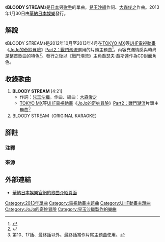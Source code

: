 {{Infobox Single 
| Name            = BLOODY STREAM
| Artist          = {{link-ja|No Regret Life#成員|No Regret Life#メンバー|Coda}}
| Album           = 
| A-side          = 
| B-side          = 
| Released        = 2013年1月30日
| Format          = [[單曲|12cm單曲]]
| Recorded        = 
| Genre           = [[日本流行音樂|J-POP]]（[[動畫歌曲|動畫歌曲]]）
| Length          = 4分21秒
| Label           = [[華納兄弟|華納日本娛樂]]
| Producer        = 
| Writer          = [[兒玉沙織|兒玉沙織]]（作詞）<br />[[大森俊之|大森俊之]]（作曲）
| Reviews         = 
| Chart position  = * 週榜第4名<small>（[[Oricon公信榜|Oricon]]）</small><ref name = oricon>{{Cite web|date=2013-01-30|url=http://www.oricon.co.jp/prof/artist/580204/products/music/1001460/1/|title=BLOODY STREAM|author=|work=[[Oricon|ORICON STYLE]]|publisher=|accessdate=2017-02-02|language=ja|archive-date=2014-02-28|archive-url=https://web.archive.org/web/20140228195212/http://www.oricon.co.jp/prof/artist/580204/products/music/1001460/1/|dead-url=no}}</ref><ref>{{Cite web |date=2013-02-05 |url=http://listen.jp/store/musicnews_42946_all.htm |script-title=ja:「ジョジョ」第2部OPテーマがオリコン初登場4位！イエスのEDテーマもセールスが20倍に！ |author= |work=Listen JAPAN |publisher= |accessdate=2017-02-02 |language=ja |deadurl=yes |archiveurl=https://web.archive.org/web/20130621004535/http://listen.jp/store/musicnews_42946_all.htm |archivedate=2013-06-21 }}</ref><ref>{{Cite web|date=2013-02-05|url=http://www.narinari.com/Nd/20130220415.html|script-title=ja:「ジョジョ」テーマが初TOP10、Codaの「BLOODY STREAM」が4位に。|author=|work={{link-ja|Narinari.com|Narinari.com}}|publisher=|accessdate=2017-02-02|language=ja|archive-date=2017-09-09|archive-url=https://web.archive.org/web/20170909004725/http://www.narinari.com/Nd/20130220415.html|dead-url=no}}</ref>
* 上榜17次<small>（Oricon）</small><ref name="oricon"></ref>
* 第7名<small>（[[告示牌_(雜誌)|Billboard JAPAN Hot 100]]）</small><ref>{{Cite web|date=2013-02-11|url=http://www.billboard-japan.com/charts/detail?a=hot100&year=2013&month=02&day=11|script-title=ja:Billboard JAPAN Hot 100 2013/02/11 付け|author=|work=Billboard JAPAN|publisher=|accessdate=2017-02-02|language=ja|archive-date=2013-10-06|archive-url=https://web.archive.org/web/20131006051002/http://www.billboard-japan.com/charts/detail?a=hot100&year=2013&month=02&day=11|dead-url=no}}</ref>
* 第3名<small>（Billboard JAPAN Hot Singles Sales）</small><ref>{{Cite web|date=2013-02-11|url=http://www.billboard-japan.com/charts/detail?a=sales&year=2013&month=02&day=11|script-title=ja:Billboard JAPAN Hot Singles Sales 2013/02/11 付け|author=|work=Billboard JAPAN|publisher=|accessdate=2017-02-02|language=ja|archive-date=2019-02-03|archive-url=https://web.archive.org/web/20190203144848/http://www.billboard-japan.com/charts/detail?a=sales&year=2013&month=02&day=11|dead-url=no}}</ref>
* 第2名<small>（Billboard JAPAN Hot Animation）</small><ref>{{Cite web|date=2013-02-04|url=http://www.billboard-japan.com/charts/detail?a=anime&year=2013&month=02&day=4|script-title=ja:Billboard JAPAN Hot Animation 2013/02/04 付け|author=|work=Billboard JAPAN|publisher=|accessdate=2017-02-02|language=ja|archive-date=2017-02-03|archive-url=https://web.archive.org/web/20170203162410/http://www.billboard-japan.com/charts/detail?a=anime&year=2013&month=02&day=4|dead-url=no}}</ref><ref>{{Cite web|date=2013-02-11|url=http://www.billboard-japan.com/charts/detail?a=anime&year=2013&month=02&day=11|script-title=ja:Billboard JAPAN Hot Animation 2013/02/11 付け|author=|work=Billboard JAPAN|publisher=|accessdate=2017-02-02|language=ja|archive-date=2014-03-16|archive-url=https://web.archive.org/web/20140316082916/http://www.billboard-japan.com/charts/detail?a=anime&year=2013&month=02&day=11|dead-url=no}}</ref><ref>{{Cite web|date=2013-01-30|url=http://www.billboard-japan.com/d_news/detail/9799|script-title=ja:ゆずが3週連続でチャート制覇|author=|work=Billboard JAPAN|publisher=|accessdate=2017-02-02|language=ja|archive-date=2017-02-03|archive-url=https://web.archive.org/web/20170203162257/http://www.billboard-japan.com/d_news/detail/9799|dead-url=no}}</ref><ref>{{Cite web|date=2013-02-06|url=http://www.billboard-japan.com/d_news/detail/9954|script-title=ja:新成人のきゃりーぱみゅぱみゅが首位獲得|author=|work=Billboard JAPAN|publisher=|accessdate=2017-02-02|language=ja|archive-date=2017-02-03|archive-url=https://web.archive.org/web/20170203162626/http://www.billboard-japan.com/d_news/detail/9954|dead-url=no}}</ref>
* 第4名<small>（{{link-ja|SoundScan|サウンドスキャンジャパン}}）</small><ref>{{Cite web|date=2013-02-04|url=http://www.phileweb.com/ranking/cd-top20/1700.html|script-title=ja:週間 CDソフト TOP20 シングル ランキング TOP20 2013年1月28日～2013年2月3日 調査分|author=|work={{link-ja|SoundScan Japan|サウンドスキャンジャパン|SoundScan}}|publisher=|accessdate=2017-02-02|language=ja|archive-date=2013-04-21|archive-url=https://web.archive.org/web/20130421111548/http://www.phileweb.com/ranking/cd-top20/1700.html|dead-url=no}}</ref>
* 第8名<small>（[[MUSIC_STATION|MUSIC STATION]]）</small><ref>{{Cite web|date=2013-02-01|url=http://www.tv-asahi.co.jp/music/contents/m_rank_cd/0467/info.html|title=CD SINGLE RANKING 2013/02/01|author=|work=MUSIC STATION|publisher=|accessdate=2017-02-02|language=ja|deadurl=yes|archiveurl=https://web.archive.org/web/20130618214804/http://www.tv-asahi.co.jp/music/contents/m_rank_cd/0467/info.html|archivedate=2013-06-18}}</ref>
* 2012年12月度第6名<small>（{{lang|ja|着うたフル}}#1、[[多玩國|超！Animelo]]）</small><ref>《{{link-ja|Anican|アニカン}} vol.117》2013年1月，第14頁。</ref>
| Certification   = 
| Last single     = 
| This single     = '''BLOODY STREAM'''<br />（2013年）
| Next single     = -
| Misc            = 
}}
《'''BLOODY STREAM'''》是[[日本|日本]]男[[歌手|歌手]]{{link-ja|No Regret Life#成員|No Regret Life#メンバー|Coda（小田和奏）}}的單曲。[[兒玉沙織|兒玉沙織]]作詞、[[大森俊之|大森俊之]]作曲。2013年1月30日由[[華納兄弟|華納日本娛樂]]發行。

== 解說 ==
《BLOODY STREAM》是2012年10月至2013年4月在[[東京都會電視台|TOKYO MX]]等[[全國獨立放送協議會|UHF]][[電視動畫|電視動畫]]《[[JoJo的奇妙冒險_(電視動畫)|JoJo的奇妙冒險]]》[[戰鬥潮流|Part2：戰鬥潮流]]選用的片頭主題曲<ref>{{Cite web|date=2012-11-21|url=http://www.rbbtoday.com/article/2012/11/21/98157.html|script-title=ja:話題沸騰の「ジョジョ」第1部OPテーマ11月21日発売、第2部OPテーマも決定|author=|work=RBB TODAY|publisher=|accessdate=2017-02-02|language=ja|archive-date=2016-03-05|archive-url=https://web.archive.org/web/20160305112559/http://www.rbbtoday.com/article/2012/11/21/98157.html|dead-url=no}}</ref>。內容充滿情感與時尚是整首歌曲的特色<ref>{{Cite web |date=2012-11-22 |url=http://listen.jp/store/musicnews_42022_all.htm |script-title=ja:「ジョジョの奇妙な冒険」OPテーマがデイリー上位に初登場！新OP情報も！ |author= |work=Listen JAPAN |publisher= |accessdate=2017-02-02 |language=ja |deadurl=yes |archiveurl=https://web.archive.org/web/20131224180206/http://listen.jp/store/musicnews_42022_all.htm |archivedate=2013-12-24 }}</ref>。發行之後以《戰鬥潮流》主角喬瑟夫·喬斯達作為CD封面角色。

== 收錄歌曲 ==
# '''BLOODY STREAM''' [4:21]
#* 作詞：[[兒玉沙織|兒玉沙織]]，作曲、編曲：[[大森俊之|大森俊之]]
#* [[東京都會電視台|TOKYO MX]]等[[全國獨立放送協議會|UHF]][[電視動畫|電視動畫]]《[[JoJo的奇妙冒險_(電視動畫)|JoJo的奇妙冒險]]》[[戰鬥潮流|Part2：戰鬥潮流]]片頭主題曲<ref group="注">第10、17話、最終話以外。最終話當作片尾主題曲使用。</ref>
# BLOODY STREAM（ORIGINAL KARAOKE）

== 腳註 ==
=== 注釋 ===
{{reflist|group="注"}}

=== 來源 ===
{{reflist}}

== 外部連結 ==
* [https://warnerbros.co.jp/home_entertainment/detail.php?title_id=3698 華納日本娛樂官網的歌曲介紹頁面]{{Wayback|url=https://warnerbros.co.jp/home_entertainment/detail.php?title_id=3698 |date=20170203161222 }} {{ja icon}}

{{Jojo}}
{{DEFAULTSORT:Bloody Stream}}
[[Category:2013年單曲|Category:2013年單曲]]
[[Category:電視動畫主題曲|Category:電視動畫主題曲]]
[[Category:UHF動畫主題曲|Category:UHF動畫主題曲]]
[[Category:JoJo的奇妙冒險|Category:JoJo的奇妙冒險]]
[[Category:兒玉沙織製作的樂曲|Category:兒玉沙織製作的樂曲]]